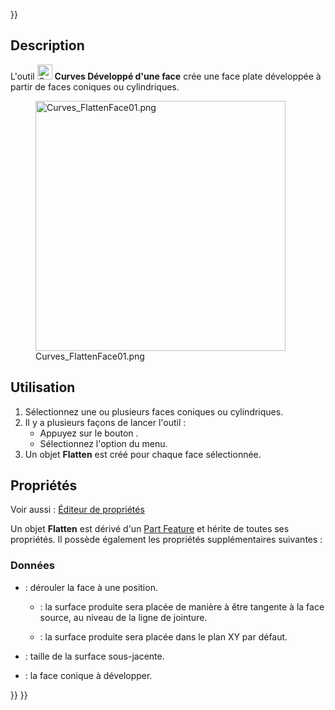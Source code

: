 <languages/>
{{UnfinishedDocu{{#translation:}}}}

{{Docnav/fr
|[[Curves_BlendSolid/fr|Solide de transition]]
|[[Curves_RotationSweep/fr|Balayage]]
|[[Curves_Workbench/fr|Atelier Curves]]
|IconL=Curves_BlendSolid.svg
|IconR=Curves_RotationSweep.svg
|IconC=Curves_workbench_icon.svg
}}

{{GuiCommand/fr
|Name=Curves FlattenFace
|Name/fr=Curves Développé d'une face
|MenuLocation=Surfaces → Développer une face
|Workbenches=[[Curves_Workbench/fr|Curves]]
}}

==Description==

L'outil [[Image:Curves_FlattenFace.svg|24px]] '''Curves Développé d'une face''' crée une face plate développée à partir de faces coniques ou cylindriques.

[[Image:Curves_FlattenFace01.png|400px]]

{{Caption|Un cône tronqué et deux objets Flatten, l'un en place (vert), l'autre sur le plan XY (rouge)}}

<span id="Usage"></span>
==Utilisation==

# Sélectionnez une ou plusieurs faces coniques ou cylindriques.
# Il y a plusieurs façons de lancer l'outil :
#* Appuyez sur le bouton {{Button|[[Image:Curves_FlattenFace.svg|16px]] [[Curves_FlattenFace/fr|Développer une face]]}}.
#* Sélectionnez l'option {{MenuCommand|Surfaces → [[Image:Curves_FlattenFace.svg|16px]] Développer une face}} du menu.
# Un objet '''Flatten''' est créé pour chaque face sélectionnée.

<span id="Properties"></span>
==Propriétés==

Voir aussi : [[Property_editor/fr|Éditeur de propriétés]]

Un objet '''Flatten''' est dérivé d'un [[Part_Feature/fr|Part Feature]] et hérite de toutes ses propriétés. Il possède également les propriétés supplémentaires suivantes :

<span id="Data"></span>
===Données===

{{TitleProperty|Settings}}

* {{PropertyData|InPlace|Bool}} : dérouler la face à une position.
** {{True}} : la surface produite sera placée de manière à être tangente à la face source, au niveau de la ligne de jointure.
** {{False}} : la surface produite sera placée dans le plan XY par défaut.
* {{PropertyData|Size|Float|Hidden}} : taille de la surface sous-jacente.

{{TitleProperty|Source}}

* {{PropertyData|Source|LinkSub}} : la face conique à développer.


{{Docnav/fr
|[[Curves_BlendSolid/fr|Solide de transition]]
|[[Curves_RotationSweep/fr|Balayage]]
|[[Curves_Workbench/fr|Atelier Curves]]
|IconL=Curves_BlendSolid.svg
|IconR=Curves_RotationSweep.svg
|IconC=Curves_workbench_icon.svg
}}

{{Curves Tools navi{{#translation:}}}}
{{Userdocnavi{{#translation:}}}}